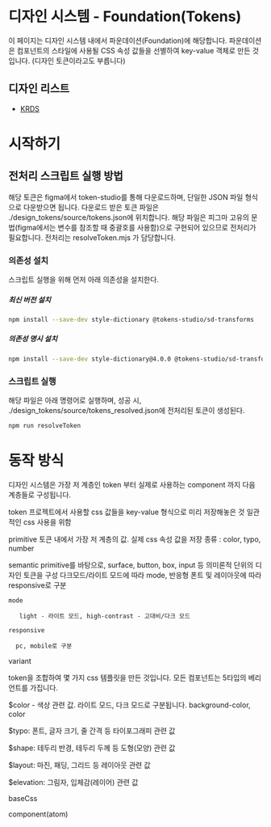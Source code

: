  
 
<Meta of={DocStories} />
 
# 디자인 시스템 - Foundation(Tokens)

이 페이지는 디자인 시스템 내에서 파운데이션(Foundation)에 해당합니다.
파운데이션은 컴포넌트의 스타일에 사용될 CSS 속성 값들을 선별하여 key-value 객체로 만든 것입니다.
(디자인 토큰이라고도 부릅니다)

## 디자인 리스트

<ul>
  <li>
    <a
      href="https://www.krds.go.kr/html/site/outline/outline_03.html"
      target="_blank"
    >
      KRDS
    </a>
  </li>
</ul>

# 시작하기

## 전처리 스크립트 실행 방법

해당 토큰은 figma에서 token-studio를 통해 다운로드하며, 단일한 JSON 파일 형식으로 다운받으면 됩니다.
다운로드 받은 토큰 파일은 ./design_tokens/source/tokens.json에 위치합니다.
해당 파일은 피그마 고유의 문법(figma에서는 변수를 참조할 때 중괄호를 사용함)으로 구현되어 있으므로 전처리가 필요합니다.
전처리는 resolveToken.mjs 가 담당합니다.

### 의존성 설치

스크립트 실행을 위해 먼저 아래 의존성을 설치한다.

##### 최신 버전 설치

```bash
npm install --save-dev style-dictionary @tokens-studio/sd-transforms
```

##### 의존성 명시 설치

```bash
npm install --save-dev style-dictionary@4.0.0 @tokens-studio/sd-transforms@1.3.0
```

### 스크립트 실행

해당 파일은 아래 명령어로 실행하며, 성공 시, ./design_tokens/source/tokens_resolved.json에 전처리된 토큰이 생성된다.

```bash
npm run resolveToken
```

# 동작 방식

디자인 시스템은 가장 저 계층인 token 부터 실제로 사용하는 component 까지 다음 계층들로 구성됩니다.

token
프로젝트에서 사용할 css 값들을 key-value 형식으로 미리 저장해놓은 것
일관적인 css 사용을 위함

primitive
토큰 내에서 가장 저 계층의 값. 실제 css 속성 값을 저장
종류 : color, typo, number

semantic
primitive를 바탕으로, surface, button, box, input 등 의미론적 단위의 디자인 토큰을 구성
다크모드/라이트 모드에 따라 mode, 반응형 폰트 및 레이아웃에 따라 responsive로 구분

    mode

       light - 라이트 모드, high-contrast - 고대비/다크 모드

    responsive

      pc, mobile로 구분

variant

token을 조합하여 몇 가지 css 템플릿을 만든 것입니다.
모든 컴포넌트는 5타입의 베리언트를 가집니다.

$color - 색상 관련 값. 라이트 모드, 다크 모드로 구분됩니다. background-color, color

$typo: 폰트, 글자 크기, 줄 간격 등 타이포그래피 관련 값

$shape: 테두리 반경, 테두리 두께 등 도형(모양) 관련 값

$layout: 마진, 패딩, 그리드 등 레이아웃 관련 값

$elevation: 그림자, 입체감(레이어) 관련 값

baseCss

component(atom)
